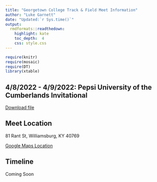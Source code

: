 ```yaml
---
title: "Georgetown College Track & Field Meet Information"
author: "Luke Garnett"
date: "Updated:`r Sys.time()`"
output:
  rmdformats::readthedown:
    highlight: kate
    toc_depth:  4
    css: style.css
---
```


```r
require(knitr)
require(mosaic)
require(DT)
library(xtable)
```



## 4/8/2022 - 4/9/2022: Pepsi University of the Cumberlands Invitational

<a href="Home_Meet_Info2022" target="_blank" class="btn btn-lg btn-outline">
    <i class="fa fa-file-pdf-o"></i>
    Download file
</a>

## Meet Location

81 Rant St, Williamsburg, KY 40769

[Google Maps Location](https://goo.gl/maps/uJFrGUBvMaZK9smv6)



## Timeline

Coming Soon